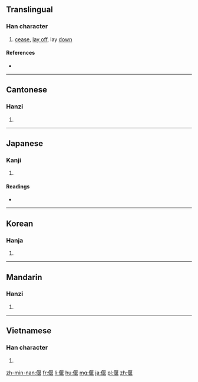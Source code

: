 ==Translingual==

===Han character===
{{Han char|rn=9|rad=人|as=09|sn=11|four=21214|canj=OSAV|ids=⿰亻匽}}

# [[cease]], [[lay off]], lay [[down]]

====References====
* {{Han ref|kx=0109.220|dkj=00830|dj=0233.110|hdz=10187.010|uh=5043|ud=20547|bh=B0B3|bd=45235}}

----

==Cantonese==

===Hanzi===
{{yue-hanzi|jyut=|y=yin2}}

# {{defn|lang=yue|sort=人09}}

----

==Japanese==

===Kanji===
{{ja-kanji|grade=|rs=人09}}

# {{defn|lang=ja|sort=人09}}

====Readings====
* {{ja-readings|on=[[えん]] (en)|kun=[[ふせる]] (fuseru), [[やすむ]] (yasumu)}}

----

==Korean==

===Hanja===
{{ko-hanja|hangeul=언|rv=eon|mr=ŏn}}

# {{defn|lang=ko|sort=人09}}

----

==Mandarin==

===Hanzi===
{{cmn-hanzi|pin=[[yǎn]] ([[yan3]])|wg=yen<sup>3</sup>}}

# {{defn|lang=cmn|sort=人09}}

----

==Vietnamese==

===Han character===
{{vi-hantu|[[ễnh]]|rs=人09}}

# {{defn|lang=vi|sort=人09}}

[[zh-min-nan:偃]]
[[fr:偃]]
[[li:偃]]
[[hu:偃]]
[[mg:偃]]
[[ja:偃]]
[[pl:偃]]
[[zh:偃]]